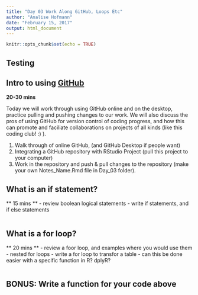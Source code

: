 ```yaml
---
title: "Day 03 Work Along GitHub, Loops Etc"
author: "Analise Hofmann"
date: "February 15, 2017"
output: html_document
---
```


```r
knitr::opts_chunk$set(echo = TRUE)
```
## Testing 

## Intro to using [GitHub](www.github.com/ahofmann4/XX_CodingClub) 
**20-30 mins**

Today we will work through using GitHub online and on the desktop, practice pulling and pushing changes to our work. We will also discuss the pros of using GitHub for version control of coding progress, and how this can promote and faciliate collaborations on projects of all kinds (like this coding club! :) ). 

1. Walk through of online GitHub, (and GitHub Desktop if people want)
2. Integrating a GitHub repository with RStudio Project (pull this project to your computer)
3. Work in the repository and push & pull changes to the repository (make your own Notes_Name.Rmd file in Day_03 folder).

## What is an if statement?
** 15 mins **
- review boolean logical statements
- write if statements, and if else statements

```r


```

## What is a for loop?
** 20 mins **
- review a foor loop, and examples where you would use them
- nested for loops
- write a for loop to transfor a table
- can this be done easier with a specific function in R? dplyR? 

```r


```

## **BONUS:** Write a function for your code above
